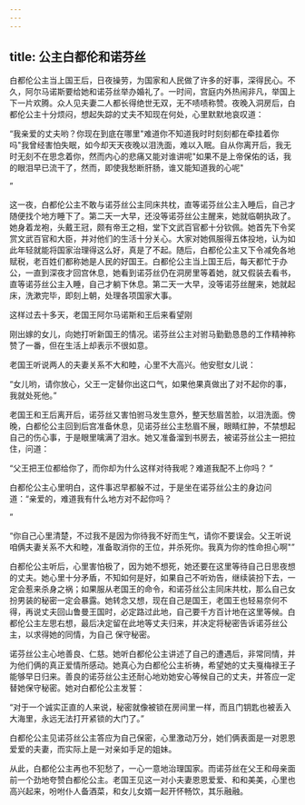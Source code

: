 ```yaml
---
---
---
```

title: 公主白都伦和诺芬丝
---



白都伦公主当上国王后，日夜操劳，为国家和人民做了许多的好事，深得民心。不久，阿尔马诺斯要给她和诺芬丝举办婚礼了。一时间，宫庭内外热闹非凡，举国上下一片欢腾。众人见夫妻二人都长得绝世无双，无不啧啧称赞。夜晚入洞房后，白都伦公主十分烦闷，想起失踪的丈夫不知现在何处，心里默默地哀叹道：

“我亲爱的丈夫哟？你现在到底在哪里"难道你不知道我时时刻刻都在牵挂着你吗"我曾经害怕失眠，如今却天天夜晚以泪洗面，难以入眠。自从你离开后，我无时无刻不在思念着你，然而内心的悲痛又能对谁讲呢"如果不是上帝保佑的话，我的眼泪早已流干了，然而，即使我愁断肝肠，谁又能知道我的心呢"

”

这一夜，白都伦公主不敢与诺芬丝公主同床共枕，直等诺芬丝公主入睡后，自己才随便找个地方睡下了。第二天一大早，还没等诺芬丝公主醒来，她就临朝执政了。她身着龙袍，头戴王冠，颇有帝王之相，堂下文武百官都十分钦佩。她首先下令奖赏文武百官和大臣，并对他们的生活十分关心。大家对她佩服得五体投地，认为如此年轻就能将国家治理得这么好，真是了不起。随后，白都伦公主又下令减免各地赋税，老百姓们都称她是人民的好国王。白都伦公主当上国王后，每天都忙于办公，一直到深夜才回宫休息，她看到诺芬丝仍在洞房里等着她，就又假装去看书，直等诺芬丝公主入睡，自己才躺下休息。第二天一大早，没等诺芬丝醒来，她就起床，洗漱完毕，即刻上朝，处理各项国家大事。

这样过去十多天，老国王阿尔马诺斯和王后来看望刚


刚出嫁的女儿，向她打听新国王的情况。诺芬丝公主对驸马勤勤恳恳的工作精神称赞了一番，但在生活上却表示不很如意。

老国王听说两人的夫妻关系不大和睦，心里不大高兴。他安慰女儿说：

“女儿哟，请你放心，父王一定替你出这口气，如果他果真做出了对不起你的事，我就处死他。”

老国王和王后离开后，诺芬丝又害怕驸马发生意外，整天愁眉苦脸，以泪洗面。傍晚，白都伦公主回到后宫准备休息，见诺芬丝公主愁眉不展，眼睛红肿，不禁想起自己的伤心事，于是眼里噙满了泪水。她又准备溜到书房去，被诺芬丝公主一把拉住，问道：

“父王把王位都给你了，而你却为什么这样对待我呢？难道我配不上你吗？
”

白都伦公主心里明白，这件事迟早都躲不过，于是坐在诺芬丝公主的身边问道：“亲爱的，难道我有什么地方对不起你吗？

”

“你自己心里清楚，不过我不是因为你待我不好而生气，请你不要误会。父王听说咱俩夫妻关系不大和睦，准备取消你的王位，并杀死你。我真为你的性命担心啊"”

白都伦公主听后，心里害怕极了，因为她不想死，她还要在这里等待自己日思夜想的丈夫。她心里十分矛盾，不知如何是好，如果自己不听劝告，继续装扮下去，一定会惹来杀身之祸；如果服从老国王的命令，和诺芬丝公主同床共枕，那么自己女扮男装的秘密一定会暴露。她转念又想，现在自己是国王，老国王也轻易奈何不得，再说丈夫回山鲁曼王国时，必定路过此地，自己要千方百计地在这里等候。白都伦公主左思右想，最后决定留在此地等丈夫归来，并决定将秘密告诉诺芬丝公主，以求得她的同情，为自己
保守秘密。

诺芬丝公主心地善良、仁慈。她听白都伦公主讲述了自己的遭遇后，非常同情，并为他们俩的真正爱情所感动。她真心为白都伦公主祈祷，希望她的丈夫戛梅禄王子能够早日归来。善良的诺芬丝公主还耐心地劝她安心等候自己的丈夫，并答应一定替她保守秘密。她对白都伦公主发誓：

“对于一个诚实正直的人来说，秘密就像被锁在房间里一样，而且门钥匙也被丢入大海里，永远无法打开紧锁的大门了。”

白都伦公主见诺芬丝公主答应为自己保密，心里激动万分，她们俩表面是一对恩恩爱爱的夫妻，而实际上是一对亲如手足的姐妹。

从此，白都伦公主再也不犯愁了，一心一意地治理国家。而诺芬丝在父王和母亲面前一个劲地夸赞白都伦公主。老国王见这一对小夫妻恩恩爱爱、和和美美，心里也高兴起来，吩咐仆人备酒菜，和女儿女婿一起开怀畅饮，其乐融融。